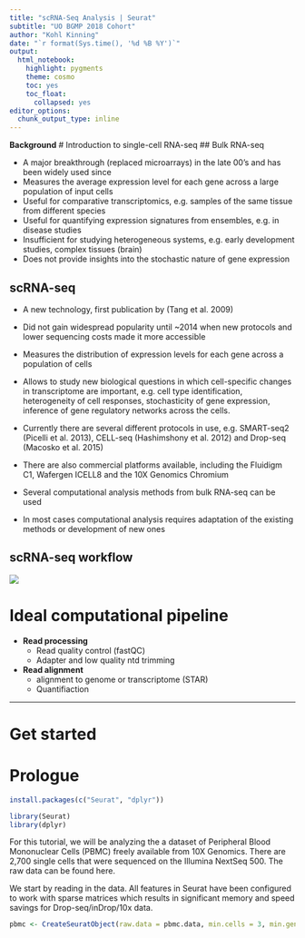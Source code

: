 ```yaml
---
title: "scRNA-Seq Analysis | Seurat"
subtitle: "UO BGMP 2018 Cohort"
author: "Kohl Kinning"
date: "`r format(Sys.time(), '%d %B %Y')`"
output:
  html_notebook:
    highlight: pygments
    theme: cosmo
    toc: yes
    toc_float:
      collapsed: yes
editor_options: 
  chunk_output_type: inline
---
```


**Background**
# Introduction to single-cell RNA-seq
## Bulk RNA-seq

+ A major breakthrough (replaced microarrays) in the late 00’s and has been widely used since
+ Measures the average expression level for each gene across a large population of input cells
+ Useful for comparative transcriptomics, e.g. samples of the same tissue from different species
+ Useful for quantifying expression signatures from ensembles, e.g. in disease studies
+ Insufficient for studying heterogeneous systems, e.g. early development studies, complex tissues (brain)
+ Does not provide insights into the stochastic nature of gene expression

## scRNA-seq
+ A new technology, first publication by (Tang et al. 2009)
+ Did not gain widespread popularity until ~2014 when new protocols and lower sequencing costs made it more accessible
+ Measures the distribution of expression levels for each gene across a population of cells
+ Allows to study new biological questions in which cell-specific changes in transcriptome are important, e.g. cell type identification, heterogeneity of cell responses, stochasticity of gene expression, inference of gene regulatory networks across the cells.

+ Currently there are several different protocols in use, e.g. SMART-seq2 (Picelli et al. 2013), CELL-seq (Hashimshony et al. 2012) and Drop-seq (Macosko et al. 2015)
+ There are also commercial platforms available, including the Fluidigm C1, Wafergen ICELL8 and the 10X Genomics Chromium
+ Several computational analysis methods from bulk RNA-seq can be used
+ In most cases computational analysis requires adaptation of the existing methods or development of new ones

## scRNA-seq workflow
![](./media/RNA-Seq_workflow-5.pdf.jpg)

# Ideal computational pipeline

+ **Read processing**
  + Read quality control (fastQC)
  + Adapter and low quality ntd trimming
+ **Read alignment**
  + alignment to genome or transcriptome (STAR)
  + Quantifiaction

---

# **Get started**

# Prologue

```r
install.packages(c("Seurat", "dplyr"))

library(Seurat)
library(dplyr)
```

For this tutorial, we will be analyzing the a dataset of Peripheral Blood Mononuclear Cells (PBMC) freely available from 10X Genomics. There are 2,700 single cells that were sequenced on the Illumina NextSeq 500. The raw data can be found here.

We start by reading in the data. All features in Seurat have been configured to work with sparse matrices which results in significant memory and speed savings for Drop-seq/inDrop/10x data.

```r
pbmc <- CreateSeuratObject(raw.data = pbmc.data, min.cells = 3, min.genes = 200, project = "10X_PBMC")
```